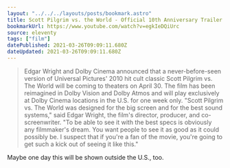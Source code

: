 ```yaml
---
layout: "../../../layouts/posts/bookmark.astro"
title: Scott Pilgrim vs. the World - Official 10th Anniversary Trailer
bookmarkUrl: https://www.youtube.com/watch?v=egkIeDQiUrc
source: eleventy
tags: ["film"]
datePublished: 2021-03-26T09:09:11.680Z
dateUpdated: 2021-03-26T09:09:11.680Z
---
```



<YouTube id="https://www.youtube.com/watch?v=egkIeDQiUrc" />

> Edgar Wright and Dolby Cinema announced that a never-before-seen version of Universal Pictures' 2010 hit cult classic Scott Pilgrim vs. The World will be coming to theaters on April 30. The film has been reimagined in Dolby Vision and Dolby Atmos and will play exclusively at Dolby Cinema locations in the U.S. for one week only. "Scott Pilgrim vs. The World was designed for the big screen and for the best sound systems," said Edgar Wright, the film's director, producer, and co-screenwriter. "To be able to see it with the best specs is obviously any filmmaker's dream. You want people to see it as good as it could possibly be. I suspect that if you're a fan of the movie, you're going to get such a kick out of seeing it like this."

Maybe one day this will be shown outside the U.S., too.
